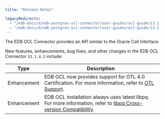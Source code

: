 ```yaml
---
title: "Release Notes"

legacyRedirects:
  - "/edb-docs/d/edb-postgres-ocl-connector/user-guides/ocl-guide/13.1.4.2/whats_new.html"
  - "/edb-docs/d/edb-postgres-ocl-connector/user-guides/ocl-guide/13.1.4.1/whats_new.html"
---
```


The EDB OCL Connector provides an API similar to the Oracle Call Interface.

New features, enhancements, bug fixes, and other changes in the EDB OCL Connector `13.1.4.2` include:

| Type        | Description                                                                                                                                                     |
| ----------- | --------------------------------------------------------------------------------------------------------------------------------------------------------------- |
| Enhancement | EDB OCL now provides support for OTL 4.0 Certification. For more information, refer to [OTL Support](04_open_client_library/08_otl_support/#otl_support).       |
| Enhancement | EDB OCL installation always uses latest libpq. For more information, refer to [libpq Cross-version Compatibility](03_libpq_compatibility/#libpq_compatibility). |